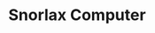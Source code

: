 ---
title: "Snorlax Computer"
meta_title: "Snorlax Computer craft"
description: "Craft de Snorlax Computer"
rank: "b"
draft: false
name: "Snorlax Computer"
recipe_img: "https://wiki.pokexgames.com/images/6/66/Snorlax_Computer.png"
level: 66
craft_time: 86400
result: 1
value_npc: 1
ingredients:
  - name: "White Computer"
    quantity: 1
    item_img: "https://wiki.pokexgames.com/images/thumb/d/df/White_Computer.png/40px-White_Computer.png"
    value_npc: 1
  - name: "Bitten Apple"
    quantity: 130
    item_img: "https://wiki.pokexgames.com/images/1/12/BittenApple.png"
    value_npc: 1
  - name: "Heart Stone"
    quantity: 1
    item_img: "https://wiki.pokexgames.com/images/3/3e/Heart-stone.gif"
    value_npc: 1
  - name: "Black Dye"
    quantity: 4
    item_img: "https://wiki.pokexgames.com/images/4/4c/Black_Dye.png"
    value_npc: 1
---